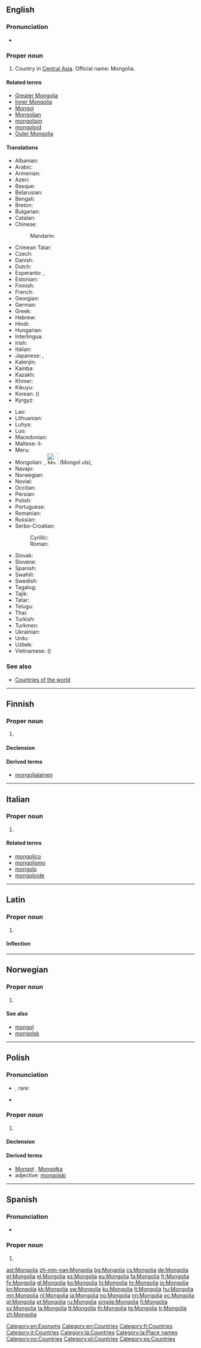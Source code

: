 {{also|mongolia|Mongólia|Mongólía|Mongòlia}}
==English==
{{wikipedia}}

===Pronunciation===
* {{audio|En-us-Mongolia.ogg|Audio (US)}}

===Proper noun===
{{en-proper noun}}

# Country in [[Central Asia]]. Official name: Mongolia.

====Related terms====
* [[Greater Mongolia]]
* [[Inner Mongolia]]
* [[Mongol]]
* [[Mongolian]]
* [[mongolism]]
* [[mongoloid]]
* [[Outer Mongolia]]

====Translations====
{{trans-top|Central Asian country}}
* Albanian: {{t-|sq|Mongoli}}
* Arabic: {{t-|ar|منغوليا|f|tr=manġūliyā}}
* Armenian: {{t-|hy|Մոնղոլիա|tr=Monġolia}}
* Azeri: {{t-|az|Monqolustan}}
* Basque: {{t+|eu|Mongolia}}
* Belarusian: {{t-|be|Манголiя|f|tr=Manhólija}}
* Bengali: {{t-|bn|মঙ্গোলিয়া|tr=môṅgoliẏa}}
* Breton: {{t-|br|Mongolia}}
* Bulgarian: {{t+|bg|Монголия|f|tr=Mongolija}}
* Catalan: {{t+|ca|Mongòlia|f}}
* Chinese:
*: Mandarin: {{t-|cmn|蒙古|tr=Měnggǔ|sc=Hani}}
* Crimean Tatar: {{tø|crh|Моғолистан|tr=Moğolistan}}
* Czech: {{t+|cs|Mongolsko|n}}
* Danish: {{t-|da|Mongoliet}}
* Dutch: {{t+|nl|Mongolië}}
* Esperanto: {{t-|eo|Mongolio}}, {{t-|eo|Mongolujo}}
* Estonian: {{t+|et|Mongoolia}}
* Finnish: {{t+|fi|Mongolia}}
* French: {{t+|fr|Mongolie|f}}
* Georgian: {{t-|ka|მონღოლეთი|tr=monğoleti|sc=Geor}}
* German: {{t+|de|Mongolei|f}}
* Greek: {{t+|el|Μογγολία|f|tr=Mongolía}}
* Hebrew: {{t-|he|מונגוליה|sc=Hebr}}
* Hindi: {{t+|hi|मंगोलिया|m|tr=maṅgoliyā}}
* Hungarian: {{t+|hu|Mongólia}}
* Interlingua: {{t-|ia|Mongolia}}
* Irish: {{t-|ga|Mongóil|f|alt=An Mhongóil}}
* Italian: {{t-|it|Mongolia|f}}
* Japanese: {{t+|ja|モンゴル|tr=Mongoru}}, {{t-|ja|蒙古|tr=もうこ, Mōko}}
* Kalenjin: {{tø|kln|Mongolia}}
* Kamba: {{tø|kam|Mongolia}}
* Kazakh: {{t|kk|Моңғолия|tr=Moñġoliya|sc=Cyrl}}
* Khmer: {{t-|km|ម៉ុងហ្គោលី|tr=moŋgoulii|sc=Khmr}}
* Kikuyu: {{tø|ki|Mongolia}}
* Korean: {{t+|ko|몽골|tr=Monggol|sc=Hang}} ({{t+|ko|蒙古}})
* Kyrgyz: {{t-|ky|Моңголстан|tr=Monġolstan|sc=Cyrl}}
{{trans-mid}}
* Lao: {{t-|lo|ມົງໂກ|tr=móŋ kòː|sc=Laoo}}
* Lithuanian: {{t+|lt|Mongolija|f}}
* Luhya: {{tø|luy|Mongolia}}
* Luo: {{tø|luo|Mongolia}}
* Macedonian: {{t-|mk|Монголија|f|tr=Mongólija}}
* Maltese: il-{{t-|mt|Mongolja}}
* Meru: {{tø|mer|Mongolia}}
* Mongolian: {{t+|mn|Монгол улс|tr=Mongol uls|sc=Cyrl}}, [[File:Monggol ulus.svg|30px]] (Mongol uls), {{t-|mn|Монгол|tr=Mongol|sc=Cyrl}}
* Navajo: {{tø|nv|Chʼah diʼilii bikéyah}}
* Norwegian: {{t+|no|Mongolia}}
* Novial: {{tø|nov|Mongolia}}
* Occitan: {{t+|oc|Mongolia|f}}
* Persian: {{t+|fa|مغولستان|tr=Moğolestân|sc=fa-Arab}}
* Polish: {{t+|pl|Mongolia|f}}
* Portuguese: {{t+|pt|Mongólia|f}}
* Romanian: {{t-|ro|Mongolia|f}}
* Russian: {{t+|ru|Монголия|f|tr=Mongólija}}
* Serbo-Croatian:
*: Cyrillic: {{t-|sh|Монголија|f|sc=Cyrl}}
*: Roman: {{t-|sh|Mongolija|f}}
* Slovak: {{t-|sk|Mongolsko|n}}
* Slovene: {{t+|sl|Mongolija|f}}
* Spanish: {{t+|es|Mongolia|f}}
* Swahili: {{t+|sw|Mongolia}}
* Swedish: {{t+|sv|Mongoliet}}
* Tagalog: {{t-|tl|Monggolya}}
* Tajik: {{t-|tg|Муғулистон|tr=Muġuliston|sc=Cyrl}}
* Tatar: {{t-|tt|Монголия|tr=Mongoliya|sc=Cyrl}}
* Telugu: {{t+|te|మంగోలియా}}
* Thai: {{t+|th|มองโกเลีย|tr=mong-goh-lia}}
* Turkish: {{t+|tr|Moğolistan}}
* Turkmen: {{t-|tk|Mongoliýa}}
* Ukrainian: {{t-|uk|Монголiя|f|tr=Monhólija}}
* Urdu: {{t-|ur|منگولیا|m|tr=maṅgoliyā|sc=ur-Arab}}
* Uzbek: {{t-|uz|Moʻgʻuliston}}
* Vietnamese: {{t-|vi|Mông Cổ}} ({{t-|vi|蒙古}})
{{trans-bottom}}

===See also===
* [[Appendix:Countries of the world|Countries of the world]]

[[Category:en:Exonyms]]
[[Category:en:Countries]]

----

==Finnish==
{{wikipedia|lang=fi}}

===Proper noun===
{{fi-proper noun}}

# {{l|en|Mongolia}}

====Declension====
{{fi-decl-kulkija|Mongoli|nopl=1}}

====Derived terms====
* [[mongolialainen]]

[[Category:fi:Countries]]

----

==Italian==
{{wikipedia|lang=it}}

===Proper noun===
{{it-proper noun|g=f}}

# {{l|en|Mongolia}}

====Related terms====
* [[mongolico]]
* [[mongolismo]]
* [[mongolo]]
* [[mongoloide]]

[[Category:it:Countries]]

----

==Latin==
{{wikipedia|lang=la}}

===Proper noun===
{{la-proper noun|Mongolia|Mongoliae|Mongoliae|f|first}}

# {{l|en|Mongolia}}

====Inflection====
{{la-decl-1st-loc|Mongoli|Mongoli}}

[[Category:la:Countries]]
[[Category:la:Place names]]

----

==Norwegian==

===Proper noun===
{{head|no|proper noun}}

# {{l|en|Mongolia}}

====See also====
* [[mongol]]
* [[mongolsk]]

[[Category:no:Countries]]

----

==Polish==
{{wikipedia|lang=pl}}

===Pronunciation===
* {{IPA|/mɔŋˈɡɔlja/|lang=pl}}, rare: {{IPAchar|/mɔnˈɡɔlja/}}
* {{audio|Pl-Mongolia.ogg|audio}}

===Proper noun===
{{head|pl|proper noun|g=f}}

# {{l|en|Mongolia}}

====Declension====
{{pl-decl-noun-sing
|Mongolia
|Mongolii
|Mongolii
|Mongolię
|Mongolią
|Mongolii
|Mongolio
}}

====Derived terms====
* [[Mongoł]] {{m}}, [[Mongołka]] {{f}}
* adjective: [[mongolski]]

[[Category:pl:Countries]]

----

==Spanish==
{{wikipedia|lang=es}}

===Pronunciation===
* {{IPA|/moŋˈɡolja/|lang=pl}}

===Proper noun===
{{es-proper noun|f}}

# {{l|en|Mongolia}}

[[Category:es:Countries]]

[[ast:Mongolia]]
[[zh-min-nan:Mongolia]]
[[bg:Mongolia]]
[[cs:Mongolia]]
[[de:Mongolia]]
[[et:Mongolia]]
[[el:Mongolia]]
[[es:Mongolia]]
[[eu:Mongolia]]
[[fa:Mongolia]]
[[fr:Mongolia]]
[[fy:Mongolia]]
[[gl:Mongolia]]
[[ko:Mongolia]]
[[hi:Mongolia]]
[[hr:Mongolia]]
[[io:Mongolia]]
[[kn:Mongolia]]
[[kk:Mongolia]]
[[sw:Mongolia]]
[[ku:Mongolia]]
[[lt:Mongolia]]
[[hu:Mongolia]]
[[mn:Mongolia]]
[[nl:Mongolia]]
[[ja:Mongolia]]
[[no:Mongolia]]
[[nn:Mongolia]]
[[oc:Mongolia]]
[[pl:Mongolia]]
[[pt:Mongolia]]
[[ru:Mongolia]]
[[simple:Mongolia]]
[[fi:Mongolia]]
[[sv:Mongolia]]
[[ta:Mongolia]]
[[tt:Mongolia]]
[[th:Mongolia]]
[[tg:Mongolia]]
[[tr:Mongolia]]
[[zh:Mongolia]]